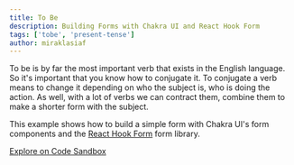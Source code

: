 ```yaml
---
title: To Be
description: Building Forms with Chakra UI and React Hook Form
tags: ['tobe', 'present-tense']
author: miraklasiaf
---
```


To be is by far the most important verb that exists in the English language. So it's
important that you know how to conjugate it. To conjugate a verb means to change it
depending on who the subject is, who is doing the action. As well, with a lot of verbs we can
contract them, combine them to make a shorter form with the subject.

This example shows how to build a simple form with Chakra UI's form components
and the [React Hook Form](https://react-hook-form.com) form library.

[Explore on Code Sandbox](https://codesandbox.io/s/chakra-ui-react-hook-form-v382z)
